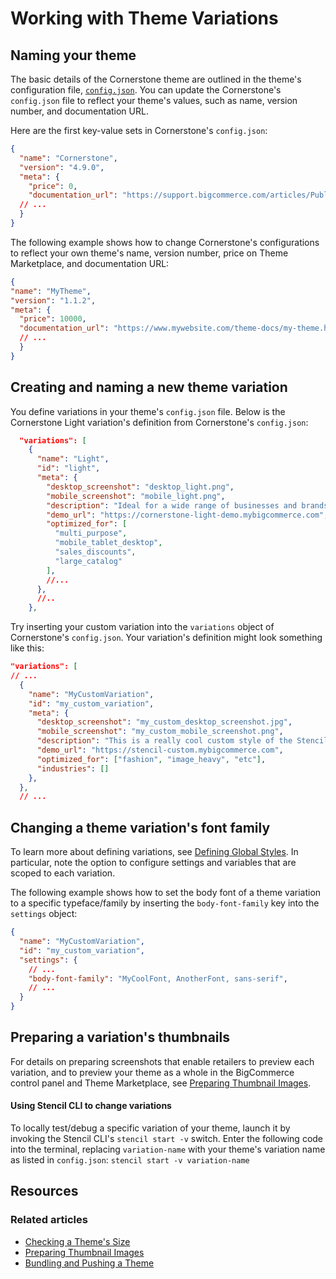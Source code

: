 # Working with Theme Variations

 

## Naming your theme

The basic details of the Cornerstone theme are outlined in the theme's configuration file, [`config.json`](https://github.com/bigcommerce/cornerstone/blob/master/config.json). You can update the Cornerstone's `config.json` file to reflect your theme's values, such as name, version number, and documentation URL. 


Here are the first key-value sets in Cornerstone's `config.json`: 

```json filename="Cornerstone settings config.json" showLineNumbers copy
{
  "name": "Cornerstone",
  "version": "4.9.0",
  "meta": {
    "price": 0,
    "documentation_url": "https://support.bigcommerce.com/articles/Public/Cornerstone-Theme-Manual",
  // ...
  }
}
```

The following example shows how to change Cornerstone's configurations to reflect your own theme's name, version number, price on Theme Marketplace, and documentation URL:


```json filename="Cornerstone settings config.json" showLineNumbers copy
{
"name": "MyTheme",
"version": "1.1.2",
"meta": {
  "price": 10000,
  "documentation_url": "https://www.mywebsite.com/theme-docs/my-theme.html",
  // ...
  }
}
```

## Creating and naming a new theme variation

You define variations in your theme's `config.json` file. Below is the Cornerstone Light variation's definition from Cornerstone's `config.json`:


```json filename="Cornerstone Light theme variation settings config.json" showLineNumbers copy
  "variations": [
    {
      "name": "Light",
      "id": "light",
      "meta": {
        "desktop_screenshot": "desktop_light.png",
        "mobile_screenshot": "mobile_light.png",
        "description": "Ideal for a wide range of businesses and brands, this design is fully responsive, simple, and ready for you to add your branding, logo, and products. It comes ready to build a clean looking and beautiful store with features such as homepage carousel, social media icons, featured and top selling products, and faceted search (which is available on select BigCommerce plans). Fully express your brand by using our Theme Editor to quickly and easily style your site's fonts and colors, all without the need to write code.",
        "demo_url": "https://cornerstone-light-demo.mybigcommerce.com",
        "optimized_for": [
          "multi_purpose",
          "mobile_tablet_desktop",
          "sales_discounts",
          "large_catalog"
        ],
        //...
      },
      //..
    },
```

Try inserting your custom variation into the `variations` object of Cornerstone's `config.json`. Your variation's definition might look something like this:


```json filename="Example theme variation definition config.json" showLineNumbers copy
"variations": [
// ...
  {
    "name": "MyCustomVariation",
    "id": "my_custom_variation",
    "meta": {
      "desktop_screenshot": "my_custom_desktop_screenshot.jpg",
      "mobile_screenshot": "my_custom_mobile_screenshot.png",
      "description": "This is a really cool custom style of the Stencil Theme",
      "demo_url": "https://stencil-custom.mybigcommerce.com",
      "optimized_for": ["fashion", "image_heavy", "etc"],
      "industries": []
    },
  },
  // ...
```

## Changing a theme variation's font family


To learn more about defining variations, see [Defining Global Styles](/stencil-docs/configure-store-design-ui/defining-global-styles). In particular, note the option to configure settings and variables that are scoped to each variation.

The following example shows how to set the body font of a theme variation to a specific typeface/family by inserting the `body-font-family` key into the `settings` object:

```json Filename="Example body font variation config.json" showLineNumbers copy
{
  "name": "MyCustomVariation",
  "id": "my_custom_variation",
  "settings": {
    // ...
    "body-font-family": "MyCoolFont, AnotherFont, sans-serif",
    // ...
  }
}
```

## Preparing a variation's thumbnails


For details on preparing screenshots that enable retailers to preview each variation, and to preview your theme as a whole in the BigCommerce control panel and Theme Marketplace, see [Preparing Thumbnail Images](/stencil-docs/deploying-a-theme/preparing-thumbnail-images).

<Callout type="info">

 #### Using Stencil CLI to change variations
 To locally test/debug a specific variation of your theme, launch it by invoking the Stencil CLI's `stencil start -v` switch. Enter the following code into the terminal, replacing `variation-name` with your theme's variation name as listed in `config.json`:
 `stencil start -v variation-name`
 </Callout>

## Resources

### Related articles
* [Checking a Theme's Size](/stencil-docs/deploying-a-theme/checking-a-themes-size)
* [Preparing Thumbnail Images](/stencil-docs/deploying-a-theme/preparing-thumbnail-images)
* [Bundling and Pushing a Theme](/stencil-docs/deploying-a-theme/bundling-and-pushing)
